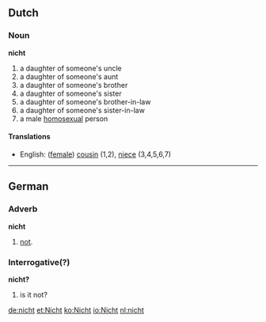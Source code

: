 ==Dutch==
===Noun===
'''nicht'''

# a daughter of someone's uncle
# a daughter of someone's aunt
# a daughter of someone's brother
# a daughter of someone's sister
# a daughter of someone's brother-in-law
# a daughter of someone's sister-in-law 
# a male [[homosexual]] person

====Translations====
*English: ([[female]]) [[cousin]] (1,2), [[niece]] (3,4,5,6,7)

----

==German==
===Adverb===
'''nicht'''
# [[not]].

===Interrogative(?)===
'''nicht?'''
# is it not?

[[de:nicht]]
[[et:Nicht]]
[[ko:Nicht]]
[[io:Nicht]]
[[nl:nicht]]